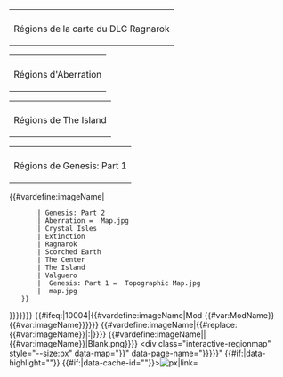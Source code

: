 {| class="wikitable interactive-regionmap-table"
|-
|{{Interactive Regionmap|Ragnarok}}
|-
| Régions de la carte du DLC Ragnarok
|}

{| class="wikitable interactive-regionmap-table"
|-
| {{Interactive Regionmap|Aberration|600}}
|-
| Régions d'Aberration
|}

{| class="wikitable interactive-regionmap-table"
|-
| {{Interactive Regionmap|The Island|600}}
|-
| Régions de The Island
|}

{| class="wikitable" style="float:right; margin-left:20px;"
|-
|{{Interactive Regionmap|Genesis: Part 1|600}}
|-
| Régions de Genesis: Part 1
|}

<includeonly><!--
-->{{#vardefine:imageName|{{{image|{{#if:{{#var:ModName}}
	| Mod {{#var:ModName}} Map.jpg
	| {{#switch:{{{1}}}
		| Genesis: Part 2
		| Aberration = {{{1}}} Map.jpg
		| Crystal Isles
		| Extinction
		| Ragnarok
		| Scorched Earth
		| The Center
		| The Island
		| Valguero
		|  Genesis: Part 1 = {{{1}}} Topographic Map.jpg
		| {{{1}}} map.jpg
	}}
}}}}}}}<!--
-->{{#ifeq:{{NAMESPACENUMBER}}|10004|{{#vardefine:imageName|Mod {{#var:ModName}} {{#var:imageName}}}}}}<!--
-->{{#vardefine:imageName|{{#replace:{{#var:imageName}}|:|}}}}<!--
-->{{#vardefine:imageName|{{Ifpageexists|File:{{#var:imageName}}|{{#var:imageName}}|Blank.png}}}}<!--
--><div class="interactive-regionmap" style="--size:{{{size|600}}}px" data-map="{{{1|{{ROOTPAGENAME}}}}}" data-page-name="{{{dataPage|Data:Regions/{{{1|{{PAGENAME}}}}}}}}" {{#if:{{{highlight|}}}|data-highlight="{{{highlight}}}"}} {{#if:{{{cacheId|}}}|data-cache-id="{{{cacheId}}}"}}>[[File:{{#var:imageName}}|{{{size|600}}}px|link=]]</div></includeonly><noinclude>{{doc}}</noinclude>
